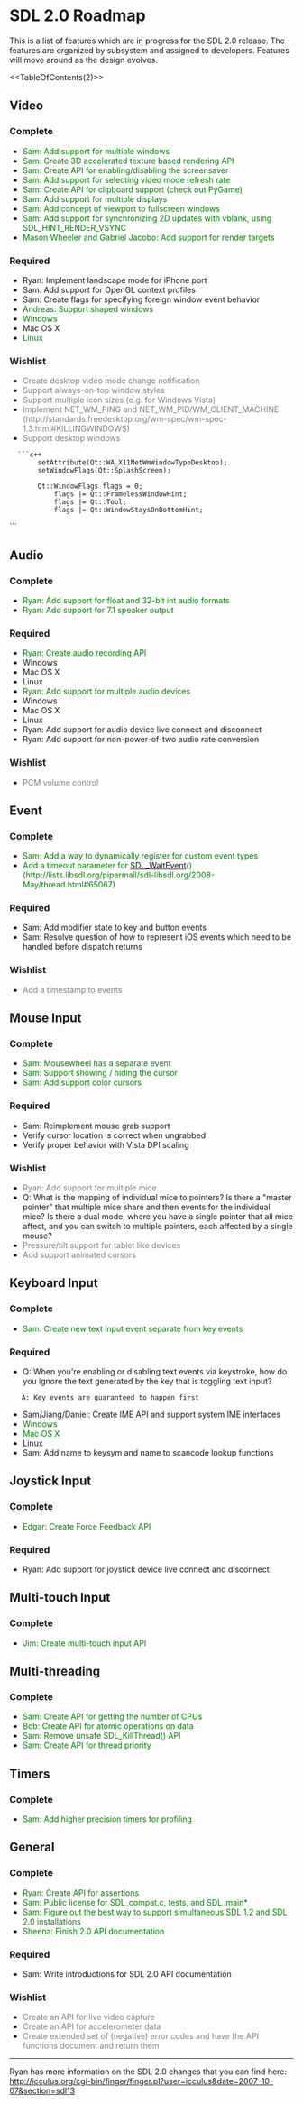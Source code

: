 <!-- pragma camelcase off -->

= SDL 2.0 Roadmap =

This is a list of features which are in progress for the SDL 2.0 release.  The features are organized by subsystem and assigned to developers.  Features will move around as the design evolves.

<<TableOfContents(2)>>

== Video ==

=== Complete ===
* <span style="color: green;">Sam: Add support for multiple windows</span>
* <span style="color: green;">Sam: Create 3D accelerated texture based rendering API</span>
* <span style="color: green;">Sam: Create API for enabling/disabling the screensaver</span>
* <span style="color: green;">Sam: Add support for selecting video mode refresh rate</span>
* <span style="color: green;">Sam: Create API for clipboard support (check out PyGame)</span>
* <span style="color: green;">Sam: Add support for multiple displays</span>
* <span style="color: green;">Sam: Add concept of viewport to fullscreen windows</span>
* <span style="color: green;">Sam: Add support for synchronizing 2D updates with vblank, using SDL_HINT_RENDER_VSYNC</span>
* <span style="color: green;">Mason Wheeler and Gabriel Jacobo: Add support for render targets</span>


=== Required ===
* Ryan: Implement landscape mode for iPhone port
* Sam: Add support for OpenGL context profiles
* Sam: Create flags for specifying foreign window event behavior
* <span style="color: green;">Andreas: Support shaped windows</span>
* <span style="color: green;">Windows</span>
* Mac OS X
* <span style="color: green;">Linux</span>

=== Wishlist ===
* <span style="color: gray;">Create desktop video mode change notification</span>
* <span style="color: gray;">Support always-on-top window styles</span>
* <span style="color: gray;">Support multiple icon sizes (e.g. for Windows Vista)</span>
* <span style="color: gray;">Implement NET_WM_PING and NET_WM_PID/WM_CLIENT_MACHINE (http://standards.freedesktop.org/wm-spec/wm-spec-1.3.html#KILLINGWINDOWS)</span>
* <span style="color: gray;">Support desktop windows</span>
   ```c++
        setAttribute(Qt::WA_X11NetWmWindowTypeDesktop);
        setWindowFlags(Qt::SplashScreen);

        Qt::WindowFlags flags = 0;
            flags |= Qt::FramelessWindowHint;
            flags |= Qt::Tool;
            flags |= Qt::WindowStaysOnBottomHint;
```

== Audio ==

=== Complete ===
* <span style="color: green;">Ryan: Add support for float and 32-bit int audio formats</span>
* <span style="color: green;">Ryan: Add support for 7.1 speaker output</span>

=== Required ===
* <span style="color: green;">Ryan: Create audio recording API</span>
* Windows
* Mac OS X
* Linux
* <span style="color: green;">Ryan: Add support for multiple audio devices</span>
* Windows
* Mac OS X
* Linux
* Ryan: Add support for audio device live connect and disconnect
* Ryan: Add support for non-power-of-two audio rate conversion

=== Wishlist ===
* <span style="color: gray;">PCM volume control</span>

== Event ==

=== Complete ===
* <span style="color: green;">Sam: Add a way to dynamically register for custom event types</span>
* <span style="color: green;">Add a timeout parameter for [[SDL_WaitEvent]]() (http://lists.libsdl.org/pipermail/sdl-libsdl.org/2008-May/thread.html#65067)</span>

=== Required ===
* Sam: Add modifier state to key and button events
* Sam: Resolve question of how to represent iOS events which need to be handled before dispatch returns

=== Wishlist ===
* <span style="color: gray;">Add a timestamp to events</span>

== Mouse Input ==

=== Complete ===
* <span style="color: green;">Sam: Mousewheel has a separate event</span>
* <span style="color: green;">Sam: Support showing / hiding the cursor</span>
* <span style="color: green;">Sam: Add support color cursors</span>

=== Required ===
* Sam: Reimplement mouse grab support
* Verify cursor location is correct when ungrabbed
* Verify proper behavior with Vista DPI scaling

=== Wishlist ===
* <span style="color: gray;">Ryan: Add support for multiple mice</span>
* Q: What is the mapping of individual mice to pointers?  Is there a "master pointer" that multiple mice share and then events for the individual mice?  Is there a dual mode, where you have a single pointer that all mice affect, and you can switch to multiple pointers, each affected by a single mouse?
* <span style="color: gray;">Pressure/tilt support for tablet like devices</span>
* <span style="color: gray;">Add support animated cursors</span>

== Keyboard Input ==

=== Complete ===
* <span style="color: green;">Sam: Create new text input event separate from key events</span>

=== Required ===
* Q: When you're enabling or disabling text events via keystroke, how do you ignore the text generated by the key that is toggling text input?
    A: Key events are guaranteed to happen first
* Sam/Jiang/Daniel: Create IME API and support system IME interfaces
* <span style="color: green;">Windows</span>
* <span style="color: green;">Mac OS X</span>
* Linux
* Sam: Add name to keysym and name to scancode lookup functions

== Joystick Input ==

=== Complete ===
* <span style="color: green;">Edgar: Create Force Feedback API</span>

=== Required ===
* Ryan: Add support for joystick device live connect and disconnect

== Multi-touch Input ==

=== Complete ===
* <span style="color: green;">Jim: Create multi-touch input API</span>

== Multi-threading ==

=== Complete ===
* <span style="color: green;">Sam: Create API for getting the number of CPUs</span>
* <span style="color: green;">Bob: Create API for atomic operations on data</span>
* <span style="color: green;">Sam: Remove unsafe SDL_KillThread() API</span>
* <span style="color: green;">Sam: Create API for thread priority</span>

== Timers ==

=== Complete ===
* <span style="color: green;">Sam: Add higher precision timers for profiling</span>

== General ==

=== Complete ===
* <span style="color: green;">Ryan: Create API for assertions</span>
* <span style="color: green;">Sam: Public license for SDL_compat.c, tests, and SDL_main*</span>
* <span style="color: green;">Sam: Figure out the best way to support simultaneous SDL 1.2 and SDL 2.0 installations</span>
* <span style="color: green;">Sheena: Finish 2.0 API documentation</span>

=== Required ===
* Sam: Write introductions for SDL 2.0 API documentation

=== Wishlist ===
* <span style="color: gray;">Create an API for live video capture</span>
* <span style="color: gray;">Create an API for accelerometer data</span>
* <span style="color: gray;">Create extended set of (negative) error codes and have the API functions document and return them</span>

----
Ryan has more information on the SDL 2.0 changes that you can find here: <br/>
http://icculus.org/cgi-bin/finger/finger.pl?user=icculus&date=2007-10-07&section=sdl13
